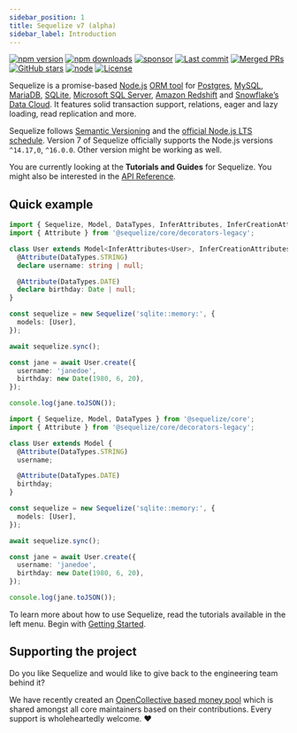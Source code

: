 ```yaml
---
sidebar_position: 1
title: Sequelize v7 (alpha)
sidebar_label: Introduction
---
```



[![npm version](https://badgen.net/npm/v/@sequelize/core)](https://www.npmjs.com/package/@sequelize/core)
[![npm downloads](https://badgen.net/npm/dm/@sequelize/core)](https://www.npmjs.com/package/@sequelize/core)
[![sponsor](https://img.shields.io/opencollective/all/sequelize?label=sponsors)](https://opencollective.com/sequelize)
[![Last commit](https://badgen.net/github/last-commit/sequelize/sequelize/main)](https://github.com/sequelize/sequelize)
[![Merged PRs](https://badgen.net/github/merged-prs/sequelize/sequelize)](https://github.com/sequelize/sequelize)
[![GitHub stars](https://badgen.net/github/stars/sequelize/sequelize)](https://github.com/sequelize/sequelize)
[![node](https://badgen.net/npm/node/@sequelize/core)](https://www.npmjs.com/package/@sequelize/core)
[![License](https://badgen.net/github/license/sequelize/sequelize)](https://github.com/sequelize/sequelize/blob/main/LICENSE)

Sequelize is a promise-based [Node.js](https://nodejs.org/en/about/) [ORM tool](https://en.wikipedia.org/wiki/Object-relational_mapping) for [Postgres](https://en.wikipedia.org/wiki/PostgreSQL), [MySQL](https://en.wikipedia.org/wiki/MySQL), [MariaDB](https://en.wikipedia.org/wiki/MariaDB), [SQLite](https://en.wikipedia.org/wiki/SQLite), [Microsoft SQL Server](https://en.wikipedia.org/wiki/Microsoft_SQL_Server), [Amazon Redshift](https://docs.aws.amazon.com/redshift/index.html) and [Snowflake’s Data Cloud](https://docs.snowflake.com/en/user-guide/intro-key-concepts.html). It features solid transaction support, relations, eager and lazy loading, read replication and more.

Sequelize follows [Semantic Versioning](https://semver.org) and the [official Node.js LTS schedule](https://nodejs.org/en/about/releases/). Version 7 of Sequelize officially supports the Node.js versions `^14.17,0`, `^16.0.0`. Other version might be working as well.

You are currently looking at the **Tutorials and Guides** for Sequelize. You might also be interested in the [API Reference](pathname:///api/v7).

## Quick example

<Tabs groupId="ts-js">
<TabItem value="ts" label="TypeScript">

```typescript
import { Sequelize, Model, DataTypes, InferAttributes, InferCreationAttributes } from '@sequelize/core';
import { Attribute } from '@sequelize/core/decorators-legacy';

class User extends Model<InferAttributes<User>, InferCreationAttributes<User>> {
  @Attribute(DataTypes.STRING)
  declare username: string | null;

  @Attribute(DataTypes.DATE)
  declare birthday: Date | null;
}

const sequelize = new Sequelize('sqlite::memory:', {
  models: [User],
});

await sequelize.sync();

const jane = await User.create({
  username: 'janedoe',
  birthday: new Date(1980, 6, 20),
});

console.log(jane.toJSON());
```

</TabItem>
<TabItem value="js" label="JavaScript">

```typescript
import { Sequelize, Model, DataTypes } from '@sequelize/core';
import { Attribute } from '@sequelize/core/decorators-legacy';

class User extends Model {
  @Attribute(DataTypes.STRING)
  username;

  @Attribute(DataTypes.DATE)
  birthday;
}

const sequelize = new Sequelize('sqlite::memory:', {
  models: [User],
});

await sequelize.sync();

const jane = await User.create({
  username: 'janedoe',
  birthday: new Date(1980, 6, 20),
});

console.log(jane.toJSON());
```

</TabItem>
</Tabs>

To learn more about how to use Sequelize, read the tutorials available in the left menu. Begin with [Getting Started](./getting-started.mdx).

## Supporting the project

Do you like Sequelize and would like to give back to the engineering team behind it?

We have recently created an [OpenCollective based money pool](https://opencollective.com/sequelize) which is shared amongst all core maintainers based on their contributions. Every support is wholeheartedly welcome. ❤️

